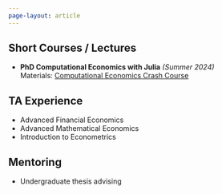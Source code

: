 ```yaml
---
page-layout: article
---
```


## Short Courses / Lectures
- **PhD Computational Economics with Julia** *(Summer 2024)*  
  Materials: [Computational Economics Crash Course](https://compeconcrashcourse.github.io/)

## TA Experience
- Advanced Financial Economics  
- Advanced Mathematical Economics  
- Introduction to Econometrics

## Mentoring
- Undergraduate thesis advising
